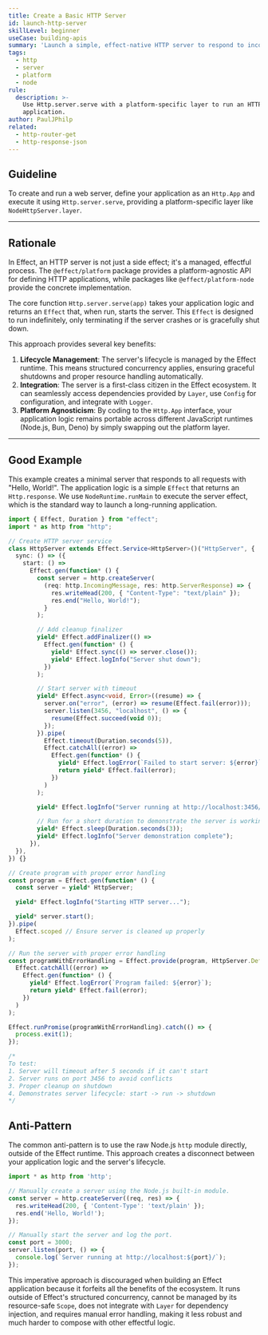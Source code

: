 ```yaml
---
title: Create a Basic HTTP Server
id: launch-http-server
skillLevel: beginner
useCase: building-apis
summary: 'Launch a simple, effect-native HTTP server to respond to incoming requests.'
tags:
  - http
  - server
  - platform
  - node
rule:
  description: >-
    Use Http.server.serve with a platform-specific layer to run an HTTP
    application.
author: PaulJPhilp
related:
  - http-router-get
  - http-response-json
---
```


## Guideline

To create and run a web server, define your application as an `Http.App` and execute it using `Http.server.serve`, providing a platform-specific layer like `NodeHttpServer.layer`.

---

## Rationale

In Effect, an HTTP server is not just a side effect; it's a managed, effectful process. The `@effect/platform` package provides a platform-agnostic API for defining HTTP applications, while packages like `@effect/platform-node` provide the concrete implementation.

The core function `Http.server.serve(app)` takes your application logic and returns an `Effect` that, when run, starts the server. This `Effect` is designed to run indefinitely, only terminating if the server crashes or is gracefully shut down.

This approach provides several key benefits:

1.  **Lifecycle Management**: The server's lifecycle is managed by the Effect runtime. This means structured concurrency applies, ensuring graceful shutdowns and proper resource handling automatically.
2.  **Integration**: The server is a first-class citizen in the Effect ecosystem. It can seamlessly access dependencies provided by `Layer`, use `Config` for configuration, and integrate with `Logger`.
3.  **Platform Agnosticism**: By coding to the `Http.App` interface, your application logic remains portable across different JavaScript runtimes (Node.js, Bun, Deno) by simply swapping out the platform layer.

---

## Good Example

This example creates a minimal server that responds to all requests with "Hello, World!". The application logic is a simple `Effect` that returns an `Http.response`. We use `NodeRuntime.runMain` to execute the server effect, which is the standard way to launch a long-running application.

```typescript
import { Effect, Duration } from "effect";
import * as http from "http";

// Create HTTP server service
class HttpServer extends Effect.Service<HttpServer>()("HttpServer", {
  sync: () => ({
    start: () =>
      Effect.gen(function* () {
        const server = http.createServer(
          (req: http.IncomingMessage, res: http.ServerResponse) => {
            res.writeHead(200, { "Content-Type": "text/plain" });
            res.end("Hello, World!");
          }
        );

        // Add cleanup finalizer
        yield* Effect.addFinalizer(() =>
          Effect.gen(function* () {
            yield* Effect.sync(() => server.close());
            yield* Effect.logInfo("Server shut down");
          })
        );

        // Start server with timeout
        yield* Effect.async<void, Error>((resume) => {
          server.on("error", (error) => resume(Effect.fail(error)));
          server.listen(3456, "localhost", () => {
            resume(Effect.succeed(void 0));
          });
        }).pipe(
          Effect.timeout(Duration.seconds(5)),
          Effect.catchAll((error) =>
            Effect.gen(function* () {
              yield* Effect.logError(`Failed to start server: ${error}`);
              return yield* Effect.fail(error);
            })
          )
        );

        yield* Effect.logInfo("Server running at http://localhost:3456/");

        // Run for a short duration to demonstrate the server is working
        yield* Effect.sleep(Duration.seconds(3));
        yield* Effect.logInfo("Server demonstration complete");
      }),
  }),
}) {}

// Create program with proper error handling
const program = Effect.gen(function* () {
  const server = yield* HttpServer;

  yield* Effect.logInfo("Starting HTTP server...");

  yield* server.start();
}).pipe(
  Effect.scoped // Ensure server is cleaned up properly
);

// Run the server with proper error handling
const programWithErrorHandling = Effect.provide(program, HttpServer.Default).pipe(
  Effect.catchAll((error) =>
    Effect.gen(function* () {
      yield* Effect.logError(`Program failed: ${error}`);
      return yield* Effect.fail(error);
    })
  )
);

Effect.runPromise(programWithErrorHandling).catch(() => {
  process.exit(1);
});

/*
To test:
1. Server will timeout after 5 seconds if it can't start
2. Server runs on port 3456 to avoid conflicts
3. Proper cleanup on shutdown
4. Demonstrates server lifecycle: start -> run -> shutdown
*/

```

## Anti-Pattern

The common anti-pattern is to use the raw Node.js `http` module directly, outside of the Effect runtime. This approach creates a disconnect between your application logic and the server's lifecycle.

```typescript
import * as http from 'http';

// Manually create a server using the Node.js built-in module.
const server = http.createServer((req, res) => {
  res.writeHead(200, { 'Content-Type': 'text/plain' });
  res.end('Hello, World!');
});

// Manually start the server and log the port.
const port = 3000;
server.listen(port, () => {
  console.log(`Server running at http://localhost:${port}/`);
});
```

This imperative approach is discouraged when building an Effect application because it forfeits all the benefits of the ecosystem. It runs outside of Effect's structured concurrency, cannot be managed by its resource-safe `Scope`, does not integrate with `Layer` for dependency injection, and requires manual error handling, making it less robust and much harder to compose with other effectful logic.
